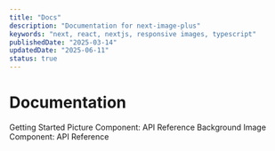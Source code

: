 ```yaml
---
title: "Docs"
description: "Documentation for next-image-plus"
keywords: "next, react, nextjs, responsive images, typescript"
publishedDate: "2025-03-14"
updatedDate: "2025-06-11"
status: true
---
```


# Documentation

<SimpleGrid>
  <FeaturedLink href="/docs/getting-started" size="lg">
    Getting Started
  </FeaturedLink>
  <FeaturedLink href="/docs/picture" size="lg">
    Picture Component: API Reference
  </FeaturedLink>
  <FeaturedLink href="/docs/background-image" size="lg">
    Background Image Component: API Reference
  </FeaturedLink>
</SimpleGrid>
